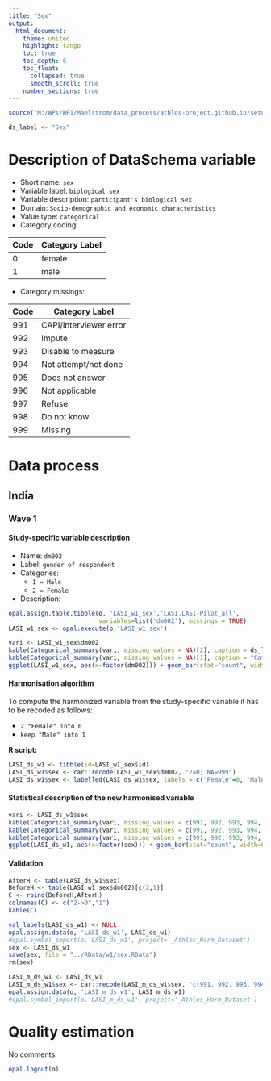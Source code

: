 ```yaml
---
title: "Sex"
output: 
  html_document:
    theme: united
    highlight: tango
    toc: true
    toc_depth: 6
    toc_float:
      collapsed: true
      smooth_scroll: true
    number_sections: true
---
```


<!-- ########################################################## --> 

<!-- # Installation, loading packages -->
<!-- **R script:** -->



```r
source("M:/WPs/WP1/Maelstrom/data_process/athlos-project.github.io/setup_laia.r")
```

```r
ds_label <- "Sex"
```

<!-- ########################################################## --> 

# Description of DataSchema variable 

* Short name: `sex`
* Variable label: `biological sex`
* Variable description: `participant's biological sex`
* Domain: `Socio-demographic and economic characteristics`
* Value type: `categorical`
* Category coding:

**Code** | **Category Label**
-------- | ------------------
0        | female
1        | male

* Category missings: 

**Code** | **Category Label**
----| ------------------
991 | CAPI/interviewer error
992 | Impute
993 | Disable to measure
994 | Not attempt/not done
995 | Does not answer
996 | Not applicable
997 | Refuse
998 | Do not know
999 | Missing




<!-- ########################################################## --> 

# Data process

## India

### Wave 1 

#### Study-specific variable description

* Name: `dm002`
* Label: `gender of respondent`
* Categories: 
    + `1 = Male`
    + `2 = Female`
* Description:
```r
opal.assign.table.tibble(o, 'LASI_w1_sex','LASI.LASI-Pilot_all',
                         variables=list('dm002'), missings = TRUE)
LASI_w1_sex <- opal.execute(o,'LASI_w1_sex')
```

```r
vari <- LASI_w1_sex$dm002
kable(Categorical_summary(vari, missing_values = NA)[2], caption = ds_label) 
kable(Categorical_summary(vari, missing_values = NA)[1], caption = "Category")
ggplot(LASI_w1_sex, aes(x=factor(dm002))) + geom_bar(stat="count", width=0.4, fill="steelblue") + xlab("sex") + ylab("Frequency")
```

#### Harmonisation algorithm
To compute the harmonized variable from the study-specific variable it has to be recoded as follows:

* `2 "Female" into 0`
* `keep "Male" into 1`

**R script:**

```r
LASI_ds_w1 <- tibble(id=LASI_w1_sex$id)
LASI_ds_w1$sex <- car::recode(LASI_w1_sex$dm002, "2=0; NA=999")
LASI_ds_w1$sex <- labelled(LASI_ds_w1$sex, labels = c("Female"=0, "Male"=1, "Missing"=999, "Do not know"=998, "Refuse"=997, "Not applicable"=996, "Does not answer"=995,  "Not attempt not done"=994, "Disable to measure"=993, "Impute"=992, "CAPI interviewer error"=991))
```

#### Statistical description of the new harmonised variable
```r
vari <- LASI_ds_w1$sex
kable(Categorical_summary(vari, missing_values = c(991, 992, 993, 994, 995, 996, 997, 998, 999))[3], caption = ds_label) 
kable(Categorical_summary(vari, missing_values = c(991, 992, 993, 994, 995, 996, 997, 998, 999))[1], caption = "Category")
kable(Categorical_summary(vari, missing_values = c(991, 992, 993, 994, 995, 996, 997, 998, 999))[2], caption = "Type of missing")
ggplot(LASI_ds_w1, aes(x=factor(sex))) + geom_bar(stat="count", width=0.4, fill="steelblue") + xlab("sex") + ylab("Frequency")
```

#### Validation
```r
AfterH <- table(LASI_ds_w1$sex)
BeforeH <- table(LASI_w1_sex$dm002)[c(2,1)]
C <- rbind(BeforeH,AfterH)
colnames(C) <- c("2->0","1")
kable(C)
```


```r
val_labels(LASI_ds_w1) <- NULL
opal.assign.data(o, 'LASI_ds_w1', LASI_ds_w1)
#opal.symbol_import(o,'LASI_ds_w1', project='_Athlos_Harm_Dataset')
sex <- LASI_ds_w1
save(sex, file = "../RData/w1/sex.RData")
rm(sex)

LASI_m_ds_w1 <- LASI_ds_w1
LASI_m_ds_w1$sex <- car::recode(LASI_m_ds_w1$sex, "c(991, 992, 993, 994, 995, 996, 997,998, 999)=NA")
opal.assign.data(o, 'LASI_m_ds_w1', LASI_m_ds_w1)
#opal.symbol_import(o,'LASI_m_ds_w1', project='_Athlos_Harm_Dataset')
```

# Quality estimation
No comments.


```r
opal.logout(o)
```


